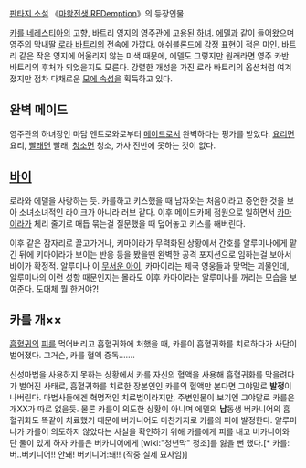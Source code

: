 [[판타지 소설]] 《[[마왕전생 REDemption]]》의 등장인물.

[[카를 네레스티아]]의 고향, 바트리 영지의 영주관에 고용된 [[하녀]]. [[에델]]과 같이 들어왔으며 영주의 막내딸 [[로라 바트리]]의 전속에 가깝다. 애쉬블론드에 감정 표현이 적은 미인. 바트리 같은 작은 영지에 어울리지 않는 미색 때문에, 에델도 그렇지만 원래라면 영주 카반 바트리의 후처가 되었을지도 모른다. 강렬한 개성을 가진 로라 바트리의 옵션처럼 여겨졌지만 점차 다채로운 [[모에 속성]]을 획득하고 있다.

== 완벽 메이드 ==
영주관의 하녀장인 마담 엔트로와로부터 [[메이드]]로서 완벽하다는 평가를 받았다. [[요리]]면 요리, [[빨래]]면 빨래, [[청소]]면 청소, 가사 전반에 못하는 것이 없다.

== [[바이]] ==
로라와 에델을 사랑하는 듯. 카를하고 키스했을 때 남자와는 처음이라고 증언한 것을 보아 소녀소녀적인 라이크가 아니라 러브 같다. 이후 메이드카페 점원으로 일하면서 [[카마이라]]가 체리 줄기로 매듭 묶는걸 질문했을 때 덮어놓고 키스를 해버린다. 

이후 같은 잠자리로 끌고가거나, 키마이라가 무력화된 상황에서 간호를 알루미나에게 맡긴 뒤에 키마이라가 보이는 반응 등을 봤을땐 완벽한 공격 포지션으로 임하는걸 보아서 바이가 확정적. 알루미나 이 [[무서운 아이]], 카마이라는 제국 영웅들과 맞먹는 괴물인데, 알루미나의 이런 성향 때문인지는 몰라도 이후 카마이라는 알루미나를 꺼리는 모습을 보여준다. 도대체 뭘 한거야?!

== 카를 개×× ==
[[흡혈귀]]의 [[피]]를 먹어버리고 흡혈귀화에 처했을 때, 카를이 흡혈귀화를 치료하다가 사단이 벌어졌다. 그거슨, 카를 혈액 중독…….

신성마법을 사용하지 못하는 상황에서 카를 자신의 혈액을 사용해 흡혈귀화를 막을려다가 벌어진 사태로, 흡혈귀화를 치료한 장본인인 카를의 혈액만 본다면 그야말로 '''발정'''이 나버린다. 마법사들에겐 혁명적인 치료법이라지만, 주변인물이 보기엔 그야말로 카를은 개XX가 따로 없을듯. 물론 카를이 의도한 상황이 아니며 에델의 '''남'''동생 버카니어의 흡혈귀화도 똑같이 치료했기 때문에 버카니어도 마찬가지로 카를의 피에 발정한다. 알루미나가 카를이 의도하지 않았다는 사실을 확인하기 위해 카를에게 피를 내고 버카니어와 단 둘이 있게 하자 카를은 버카니어에게 [wiki:"청년막" 정조]를 잃을 뻔 했다.[* 카를:버..버키니어!! 안돼! 버키니어:돼!! (작중 실제 묘사임)]
